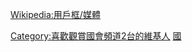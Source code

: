 {{Userbox
  |border-c=black
  |border-s=1
  |id=國會頻道2
  |id-c=#009934
  |id-fc=white
  |id-s=12
  |info=這個用戶喜歡看'''[[國會頻道2台]]'''。
  |info-c=yellow
  |info-fc=green
  |info-s=10
}}<includeonly>[[Category:喜歡觀賞國會頻道2台的維基人]]</includeonly><noinclude>
[[Category:媒體用戶框模板|國]]
</noinclude><noinclude>{{Clear}}[[Wikipedia:用戶框/媒體]]</noinclude>